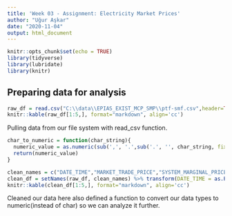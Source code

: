 ```yaml
---
title: 'Week 03 - Assignment: Electricity Market Prices'
author: "Uğur Aşkar"
date: "2020-11-04"
output: html_document
---
```


```r
knitr::opts_chunk$set(echo = TRUE)
library(tidyverse)
library(lubridate)
library(knitr)
```

## Preparing data for analysis

```r
raw_df = read.csv("C:\\data\\EPIAS_EXIST_MCP_SMP\\ptf-smf.csv",header=TRUE,dec=",")
knitr::kable(raw_df[1:5,], format="markdown", align='cc')
```
Pulling data from our file system with read_csv function.

```r
char_to_numeric = function(char_string){
  numeric_value = as.numeric(sub(',', '.',sub('.', '', char_string, fixed = TRUE)))
  return(numeric_value)
}

clean_names = c("DATE_TIME","MARKET_TRADE_PRICE","SYSTEM_MARGINAL_PRICE","POSITIVE_IMBALANCE_PRICE","NEGATIVE_IMBALANCE_PRICE","SYSTEM_MARGINAL_PRICE_COURSE")
clean_df = setNames(raw_df, clean_names) %>% transform(DATE_TIME = as.POSIXct(DATE_TIME,format='%d.%m.%y %H:%M'), SYSTEM_MARGINAL_PRICE = char_to_numeric(SYSTEM_MARGINAL_PRICE), NEGATIVE_IMBALANCE_PRICE = char_to_numeric(NEGATIVE_IMBALANCE_PRICE))
knitr::kable(clean_df[1:5,], format="markdown", align='cc')
```
Cleaned our data here also defined a function to convert our data types to numeric(instead of char) so we can analyze it further.
